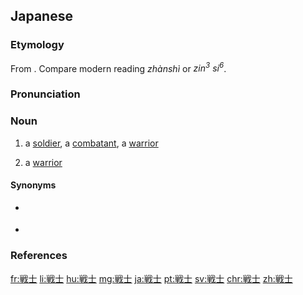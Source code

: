 ==Japanese==
{{DEFAULTSORT:せんし}}
{{ja-kanjitab|せん|し|yomi=o}}

===Etymology===
From {{der|ja|ltc|戰士|tr=tsyen<sup>H</sup> dzri<sup>X</sup>}}.  Compare modern {{etyl|cmn|-}} reading ''zhànshì'' or {{etyl|yue|-}} ''zin<sup>3</sup> si<sup>6</sup>''.

===Pronunciation===
{{ja-pron|yomi=kanon|せんし|acc=1|acc_ref=DJR}}

===Noun===
{{ja-noun|せんし|kyu=戰士}}

# a [[soldier]], a [[combatant]], a [[warrior]]
# {{lb|ja|Magic: The Gathering}} a [[warrior]]

====Synonyms====
* {{sense|soldier}} {{ja-r|軍%人|ぐん%じん}}
* {{sense|combatant}} {{ja-r|戦%闘%員|せん%とう%いん}}

===References===
<references/>

{{C|ja|Magic: The Gathering}}
[[fr:戦士]]
[[li:戦士]]
[[hu:戦士]]
[[mg:戦士]]
[[ja:戦士]]
[[pt:戦士]]
[[sv:戦士]]
[[chr:戦士]]
[[zh:戦士]]